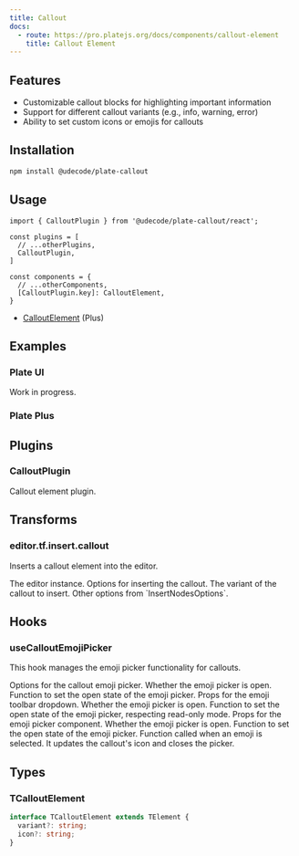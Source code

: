 ```yaml
---
title: Callout
docs:
  - route: https://pro.platejs.org/docs/components/callout-element
    title: Callout Element
---
```


<PackageInfo>

## Features

- Customizable callout blocks for highlighting important information
- Support for different callout variants (e.g., info, warning, error)
- Ability to set custom icons or emojis for callouts

</PackageInfo>

## Installation


```bash
npm install @udecode/plate-callout
```

## Usage

```tsx
import { CalloutPlugin } from '@udecode/plate-callout/react';
```

```tsx
const plugins = [
  // ...otherPlugins,
  CalloutPlugin,
]
```

```tsx
const components = {
  // ...otherComponents,
  [CalloutPlugin.key]: CalloutElement,
}
```

- [CalloutElement](https://pro.platejs.org/docs/components/callout-element) (Plus)

## Examples

### Plate UI

Work in progress.

### Plate Plus

<ComponentPreviewPro name="callout-pro" />

## Plugins

### CalloutPlugin

Callout element plugin.

## Transforms

### editor.tf.insert.callout

Inserts a callout element into the editor.

<APIParameters>
  <APIItem name="editor" type="SlateEditor">
    The editor instance.
  </APIItem>
  <APIItem name="options" type="object" optional>
    Options for inserting the callout.
    <APISubList>
      <APISubListItem parent="options" name="variant" type="string" optional>
        The variant of the callout to insert.
      </APISubListItem>
      <APISubListItem parent="options" name="...InsertNodesOptions" type="InsertNodesOptions<E>">
        Other options from `InsertNodesOptions`.
      </APISubListItem>
    </APISubList>
  </APIItem>
</APIParameters>

## Hooks

### useCalloutEmojiPicker

This hook manages the emoji picker functionality for callouts.

<APIParameters>
  <APIItem name="options" type="UseCalloutEmojiPickerOptions">
    Options for the callout emoji picker.
    <APISubList>
      <APISubListItem parent="options" name="isOpen" type="boolean">
        Whether the emoji picker is open.
      </APISubListItem>
      <APISubListItem parent="options" name="setIsOpen" type="(isOpen: boolean) => void">
        Function to set the open state of the emoji picker.
      </APISubListItem>
    </APISubList>
  </APIItem>
</APIParameters>

<APIReturns>
  <APIItem name="emojiToolbarDropdownProps" type="object">
    Props for the emoji toolbar dropdown.
    <APISubList>
      <APISubListItem parent="emojiToolbarDropdownProps" name="isOpen" type="boolean">
        Whether the emoji picker is open.
      </APISubListItem>
      <APISubListItem parent="emojiToolbarDropdownProps" name="setIsOpen" type="(v: boolean) => void">
        Function to set the open state of the emoji picker, respecting read-only mode.
      </APISubListItem>
    </APISubList>
  </APIItem>
  <APIItem name="props" type="object">
    Props for the emoji picker component.
    <APISubList>
      <APISubListItem parent="props" name="isOpen" type="boolean">
        Whether the emoji picker is open.
      </APISubListItem>
      <APISubListItem parent="props" name="setIsOpen" type="(isOpen: boolean) => void">
        Function to set the open state of the emoji picker.
      </APISubListItem>
      <APISubListItem parent="props" name="onSelectEmoji" type="(options: { emojiValue?: any; icon?: any }) => void">
        Function called when an emoji is selected. It updates the callout's icon and closes the picker.
      </APISubListItem>
    </APISubList>
  </APIItem>
</APIReturns>

## Types

### TCalloutElement

```typescript
interface TCalloutElement extends TElement {
  variant?: string;
  icon?: string;
}
```
